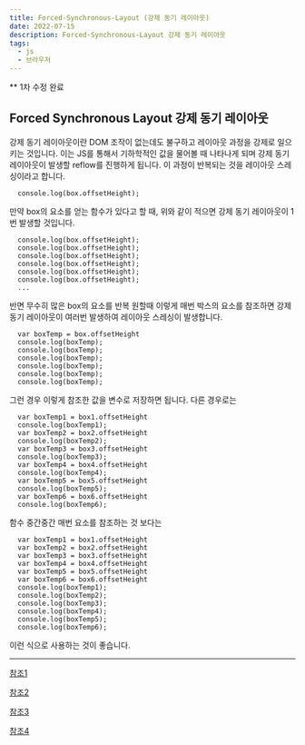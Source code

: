 ```yaml
---
title: Forced-Synchronous-Layout (강제 동기 레이아웃)
date: 2022-07-15
description: Forced-Synchronous-Layout 강제 동기 레이아웃
tags:
  - js
  - 브라우저
---
```


** 1차 수정 완료

## Forced Synchronous Layout 강제 동기 레이아웃

강제 동기 레이아웃이란 DOM 조작이 없는데도 불구하고 레이아웃 과정을 강제로 일으키는 것입니다.
이는 JS를 통해서 기하학적인 값을 물어볼 때 나타나게 되며 강제 동기 레이아웃이 발생할 reflow를 진행하게 됩니다.
이 과정이 반복되는 것을 레이아웃 스레싱이라고 합니다.

```
  console.log(box.offsetHeight);
```

만약 box의 요소를 얻는 함수가 있다고 할 때, 위와 같이 적으면 강제 동기 레이아웃이 1번 발생할 것입니다.

```
  console.log(box.offsetHeight);
  console.log(box.offsetHeight);
  console.log(box.offsetHeight);
  console.log(box.offsetHeight);
  console.log(box.offsetHeight);
  console.log(box.offsetHeight);
  ...
```

반면 무수히 많은 box의 요소를 반복 원할때 이렇게 매번 박스의 요소를 참조하면 강제동기 레이아웃이 여러번 발생하여 레이아웃 스레싱이 발생합니다.


```
  var boxTemp = box.offsetHeight
  console.log(boxTemp);
  console.log(boxTemp);
  console.log(boxTemp);
  console.log(boxTemp);
  console.log(boxTemp);
  console.log(boxTemp);
```

그런 경우 이렇게 참조한 값을 변수로 저장하면 됩니다. 다른 경우로는

```
  var boxTemp1 = box1.offsetHeight
  console.log(boxTemp1);
  var boxTemp2 = box2.offsetHeight
  console.log(boxTemp2);
  var boxTemp3 = box3.offsetHeight
  console.log(boxTemp3);
  var boxTemp4 = box4.offsetHeight
  console.log(boxTemp4);
  var boxTemp5 = box5.offsetHeight
  console.log(boxTemp5);
  var boxTemp6 = box6.offsetHeight
  console.log(boxTemp6);
```

함수 중간중간 매번 요소를 참조하는 것 보다는


```
  var boxTemp1 = box1.offsetHeight
  var boxTemp2 = box2.offsetHeight
  var boxTemp3 = box3.offsetHeight
  var boxTemp4 = box4.offsetHeight
  var boxTemp5 = box5.offsetHeight
  var boxTemp6 = box6.offsetHeight
  console.log(boxTemp1);
  console.log(boxTemp2);
  console.log(boxTemp3);
  console.log(boxTemp4);
  console.log(boxTemp5);
  console.log(boxTemp6);
```

이런 식으로 사용하는 것이 좋습니다.

---

[참조1](https://gist.github.com/paulirish/5d52fb081b3570c81e3a)

[참조2](https://thisblogfor.me/web/raf_perform/)

[참조3](https://beomy.github.io/tech/browser/critical-rendering-path/#%EB%A6%AC%EC%86%8C%EC%8A%A4-%EC%9A%B0%EC%84%A0%EC%88%9C%EC%9C%84-%EC%A7%80%EC%A0%95)

[참조4](https://coffeeandcakeandnewjeong.tistory.com/34)